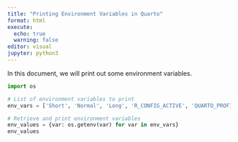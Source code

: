 ```yaml
---
title: "Printing Environment Variables in Quarto"
format: html
execute:
  echo: true
  warning: false
editor: visual
jupyter: python3
---
```


In this document, we will print out some environment variables.

```python
import os
```

```python
# List of environment variables to print
env_vars = ['Short', 'Normal', 'Long', 'R_CONFIG_ACTIVE', 'QUARTO_PROFILE']
```

```python
# Retrieve and print environment variables
env_values = {var: os.getenv(var) for var in env_vars}
env_values
```
